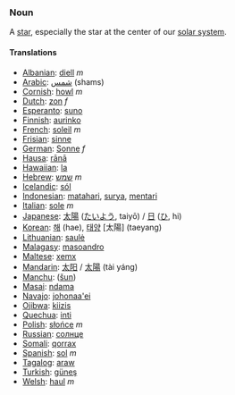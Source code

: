===Noun===

A [[star]], especially the star at the center of our [[solar system]].

====Translations====

*[[Albanian]]: [[diell]] ''m''
*[[Arabic]]: [[شمس]] (shams)
*[[Cornish]]: [[howl]] ''m''
*[[Dutch]]: [[zon]] ''f''
*[[Esperanto]]: [[suno]]
*[[Finnish]]: [[aurinko]]
*[[French]]: [[soleil]] ''m''
*[[Frisian]]: [[sinne]]
*[[German]]: [[Sonne]] ''f''
*[[Hausa]]: [[rānā]]
*[[Hawaiian]]: [[la]]
*[[Hebrew]]: [[שמש]] ''m''
*[[Icelandic]]: [[sól]]
*[[Indonesian]]: [[matahari]], [[surya]], [[mentari]]
*[[Italian]]: [[sole]] ''m''
*[[Japanese]]: [[太陽]] ([[たいよう]], taiyō) / [[日]] ([[ひ]], hi)
*[[Korean]]: [[해]] (hae), [[태양]] [太陽] (taeyang)
*[[Lithuanian]]: [[saulė]]
*[[Malagasy]]: [[masoandro]]
*[[Maltese]]: [[xemx]]
*[[Mandarin]]: [[太阳]] / [[太陽]] (tài yáng)
*[[Manchu]]: ([[šun]])
*[[Masai]]: [[ndama]]
*[[Navajo]]: [[johonaa'ei]]
*[[Ojibwa]]: [[kiizis]]
*[[Quechua]]: [[inti]]
*[[Polish]]: [[słońce]] ''m''
*[[Russian]]: [[солнце]]
*[[Somali]]: [[qorrax]]
*[[Spanish]]: [[sol]] ''m''
*[[Tagalog]]: [[araw]]
*[[Turkish]]: [[güneş]]
*[[Welsh]]: [[haul]] ''m''
